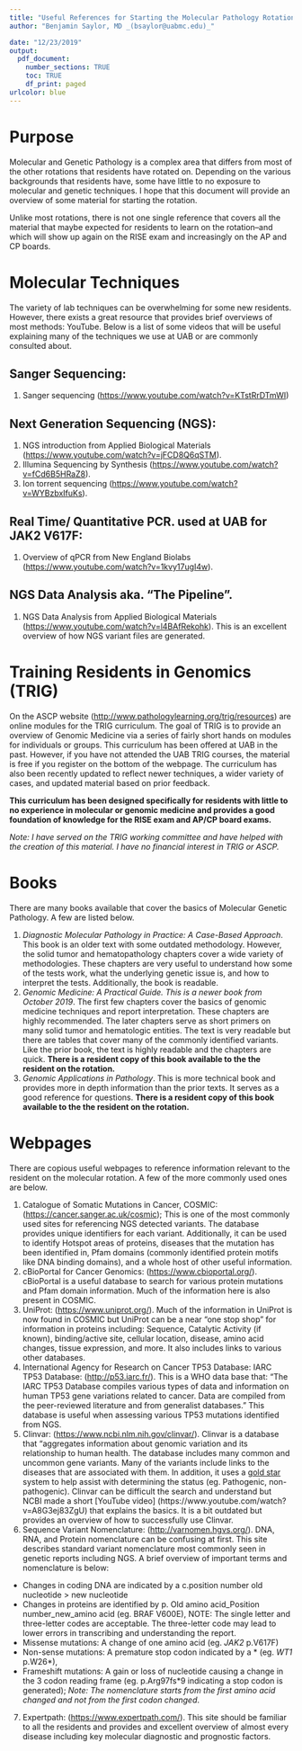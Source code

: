 ```yaml
---
title: "Useful References for Starting the Molecular Pathology Rotation"
author: "Benjamin Saylor, MD _(bsaylor@uabmc.edu)_"

date: "12/23/2019"
output:
  pdf_document:
    number_sections: TRUE
    toc: TRUE
    df_print: paged
urlcolor: blue
---
```


# Purpose

Molecular and Genetic Pathology is a complex area that differs from most of the other rotations that residents have rotated on. Depending on the various backgrounds that residents have, some have little to no exposure to molecular and genetic techniques. I hope that this document will provide an overview of some material for starting the rotation.

Unlike most rotations, there is not one single reference that covers all the material that maybe expected for residents to learn on the rotation--and which will show up again on the RISE exam and increasingly on the AP and CP boards. 

# Molecular Techniques

The variety of lab techniques can be overwhelming for some new residents. However, there exists a great resource that provides brief overviews of most methods: YouTube. Below is a list of some videos that will be useful explaining many of the techniques we use at UAB or are commonly consulted about.

## Sanger Sequencing:
  1. Sanger sequencing (<https://www.youtube.com/watch?v=KTstRrDTmWI>)

## Next Generation Sequencing (NGS):
  1. NGS introduction from Applied Biological Materials (<https://www.youtube.com/watch?v=jFCD8Q6qSTM>).
  2. Illumina Sequencing by Synthesis (<https://www.youtube.com/watch?v=fCd6B5HRaZ8>).
  3. Ion torrent sequencing (<https://www.youtube.com/watch?v=WYBzbxIfuKs>).

## Real Time/ Quantitative PCR. used at UAB for JAK2 V617F:
  1. Overview of qPCR from New England Biolabs (<https://www.youtube.com/watch?v=1kvy17ugI4w>).
  
## NGS Data Analysis aka. "The Pipeline".
  1. NGS Data Analysis from Applied Biological Materials (<https://www.youtube.com/watch?v=l4BAfRekohk>). This is an excellent overview of how NGS variant files are generated.
 
 
# Training Residents in Genomics (TRIG)

On the ASCP website (<http://www.pathologylearning.org/trig/resources>) are online modules for the TRIG curriculum. The goal of TRIG is to provide an overview of Genomic Medicine via a series of fairly short hands on modules for individuals or groups. This curriculum has been offered at UAB in the past. However, if you have not attended the UAB TRIG courses, the material is free if you register on the bottom of the webpage. The curriculum has also been recently updated to reflect newer techniques, a wider variety of cases, and updated material based on prior feedback. 

__This curriculum has been designed specifically for residents with little to no experience in molecular or genomic medicine and provides a good foundation of knowledge for the RISE exam and AP/CP board exams.__

_Note: I have served on the TRIG working committee and have helped with the creation of this material. I have no financial interest in TRIG or ASCP._


# Books

There are many books available that cover the basics of Molecular Genetic Pathology. A few are listed below.

  1. _Diagnostic Molecular Pathology in Practice: A Case-Based Approach_. This book is an older text with some outdated methodology. However, the solid tumor and hematopathology chapters cover a wide variety of methodologies. These chapters are very useful to understand how some of the tests work, what the underlying genetic issue is, and how to interpret the tests. Additionally, the book is readable. 
  2. _Genomic Medicine: A Practical Guide. This is a newer book from October 2019_. The first few chapters cover the basics of genomic medicine techniques and report interpretation. These chapters are highly recommended. The later chapters serve as short primers on many solid tumor and hematologic entities. The text is very readable but there are tables that cover many of the commonly identified variants. Like the prior book, the text is highly readable and the chapters are quick. __There is a resident copy of this book available to the the resident on the rotation.__
  3. _Genomic Applications in Pathology_. This is more technical book and provides more in depth information than the prior texts. It serves as a good reference for questions. __There is a resident copy of this book available to the the resident on the rotation.__
  
# Webpages

There are copious useful webpages to reference information relevant to the resident on the molecular rotation. A few of the more commonly used ones are below.

  1. Catalogue of Somatic Mutations in Cancer, COSMIC: (<https://cancer.sanger.ac.uk/cosmic>);  This is one of the most commonly used sites for referencing NGS detected variants. The database provides unique identifiers for each variant. Additionally, it can be used to identify Hotspot areas of proteins, diseases that the mutation has been identified in, Pfam domains (commonly identified protein motifs like DNA binding domains), and a whole host of other useful information.
  2. cBioPortal for Cancer Genomics: (<https://www.cbioportal.org/>). cBioPortal is a useful database to search for various protein mutations and Pfam domain information. Much of the information here is also present in COSMIC.
  3. UniProt: (<https://www.uniprot.org/>). Much of the information in UniProt is now found in COSMIC but UniProt can be a near "one stop shop" for information in proteins including: Sequence, Catalytic Activity (if known), binding/active site, cellular location, disease, amino acid changes, tissue expression, and more. It also includes links to various other databases.
  4. International Agency for Research on Cancer TP53 Database: IARC TP53 Database: (<http://p53.iarc.fr/>). This is a WHO data base that: "The IARC TP53 Database compiles various types of data and information on human TP53 gene variations related to cancer. Data are compiled from the peer-reviewed literature and from generalist databases." This database is useful when assessing various TP53 mutations identified from NGS.
  5. Clinvar: (<https://www.ncbi.nlm.nih.gov/clinvar/>). Clinvar is a database that "aggregates information about genomic variation and its relationship to human health. The database includes many common and uncommon gene variants. Many of the variants include links to the diseases that are associated with them. In addition, it  uses a [gold star](https://www.ncbi.nlm.nih.gov/clinvar/docs/details/) system to help assist with determining the status (eg. Pathogenic, non-pathogenic). Clinvar can be difficult the search and understand but NCBI made a short [YouTube video] (https://www.youtube.com/watch?v=A8G3ej83ZgU) that explains the basics. It is a bit outdated but provides an overview of how to successfully use Clinvar.
  6. Sequence Variant Nomenclature: (<http://varnomen.hgvs.org/>). DNA, RNA, and Protein nomenclature can be confusing at first. This site describes standard variant nomenclature most commonly seen in genetic reports including NGS. A brief overview of important terms and nomenclature is below: 

- Changes in coding DNA are indicated by a c.position number old nucleotide > new nucleotide
- Changes in proteins are identified by p. Old amino acid_Position number_new_amino acid (eg. BRAF V600E), NOTE: The single letter and three-letter codes are acceptable. The three-letter code may lead to lower errors in transcribing and understanding the report. 
- Missense mutations: A change of one amino acid (eg. _JAK2_ p.V617F)
- Non-sense mutations: A premature stop codon indicated by a * (eg. _WT1_ p.W26*),
- Frameshift mutations: A gain or loss of nucleotide causing a change in the 3 codon reading frame (eg. p.Arg97fs*9 indicating a stop codon is generated); _Note: The nomenclature starts from the first amino acid changed and not from the first codon changed_. 


7. Expertpath: (<https://www.expertpath.com/>). This site should be familiar to all the residents and provides and excellent overview of almost every disease including key molecular diagnostic and prognostic factors. 
  


